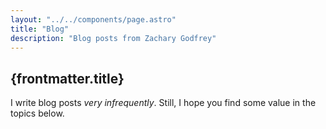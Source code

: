 ```yaml
---
layout: "../../components/page.astro"
title: "Blog"
description: "Blog posts from Zachary Godfrey"
---
```



## {frontmatter.title}

I write blog posts *very infrequently*. Still, I hope you find some value in the topics below.

<BlogList />